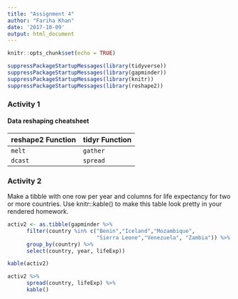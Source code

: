 ```yaml
---
title: "Assignment 4"
author: "Fariha Khan"
date: '2017-10-09'
output: html_document
---
```


```r
knitr::opts_chunk$set(echo = TRUE)
```


```r
suppressPackageStartupMessages(library(tidyverse))
suppressPackageStartupMessages(library(gapminder))
suppressPackageStartupMessages(library(knitr))
suppressPackageStartupMessages(library(reshape2))
```

### Activity 1
#### Data reshaping cheatsheet
reshape2 Function    | tidyr Function 
---------------------|-------------------
`melt`               |  `gather`         
`dcast`              |  `spread`         

### Activity 2
Make a tibble with one row per year and columns for life expectancy for two or more countries.
Use knitr::kable() to make this table look pretty in your rendered homework.

```r
activ2 <- as.tibble(gapminder %>% 
      filter(country %in% c("Benin","Iceland","Mozambique",
                            "Sierra Leone","Venezuela", "Zambia")) %>% 
      group_by(country) %>% 
      select(country, year, lifeExp)) 

kable(activ2)

activ2 %>% 
      spread(country, lifeExp) %>% 
      kable()
```


